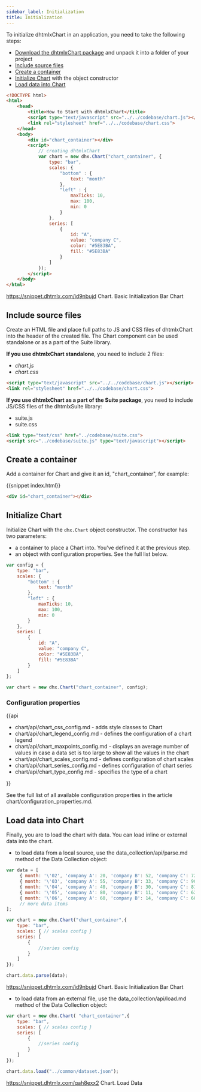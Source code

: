 ```yaml
---
sidebar_label: Initialization
title: Initialization
---          
```


To initialize dhtmlxChart in an application, you need to take the following steps:

- [Download the dhtmlxChart package](https://dhtmlx.com/docs/products/dhtmlxChart/download.shtml) and unpack it into a folder of your project
- [Include source files](#includesourcefiles)
- [Create a container](#createacontainer)
- [Initialize Chart](#initializechart) with the object constructor
- [Load data into Chart](#loaddataintochart)

~~~html
<!DOCTYPE html>
<html>
    <head>
        <title>How to Start with dhtmlxChart</title>         
        <script type="text/javascript" src="../../codebase/chart.js"></script>
        <link rel="stylesheet" href="../../codebase/chart.css">
    </head>
    <body>
    	<div id="chart_container"></div>
        <script>
            // creating dhtmlxChart 
            var chart = new dhx.Chart("chart_container", {
    			type: "bar",
				scales: {
					"bottom" : {
						text: "month"
					},
					"left" : {
						maxTicks: 10,
						max: 100,
						min: 0
					}
				},
				series: [
					{
						id: "A",
						value: "company C",
						color: "#5E83BA",						
						fill: "#5E83BA"						
					}
				]
			});
        </script>
    </body>
</html>
~~~

https://snippet.dhtmlx.com/id9nbujd	Chart. Basic Initialization Bar Chart

Include source files
----------------------

Create an HTML file and place full paths to JS and CSS files of dhtmlxChart into the header of the created file. The Chart component can be used standalone or as a part of the Suite library.

<strong>If you use dhtmlxChart standalone</strong>, you need to include 2 files:

- *chart.js*
- *chart.css*

~~~html
<script type="text/javascript" src="../../codebase/chart.js"></script>
<link rel="stylesheet" href="../../codebase/chart.css">
~~~

<strong>If you use dhtmlxChart as a part of the Suite package</strong>, you need to include JS/CSS files of the dhtmlxSuite library:

- suite.js
- suite.css

~~~html
<link type="text/css" href="../codebase/suite.css">
<script src="../codebase/suite.js" type="text/javascript"></script>
~~~

Create a container 
-----------------

Add a container for Chart and give it an id, "chart_container", for example: 

{{snippet	index.html}}
~~~html
<div id="chart_container"></div>
~~~

Initialize Chart
----------------------

Initialize Chart with the `dhx.Chart` object constructor. The constructor has two parameters:

- a container to place a Chart into. You've defined it at the previous step.
- an object with configuration properties. See the full list below.

~~~js
var config = {
	type: "bar",
    scales: {
    	"bottom" : {
    		text: "month"
    	},
    	"left" : {
    		maxTicks: 10,
    		max: 100,
    		min: 0
    	}
    },
    series: [
    	{
    		id: "A",
    		value: "company C",
    		color: "#5E83BA",						
    		fill: "#5E83BA"						
    	}
    ]
};

var chart = new dhx.Chart("chart_container", config);
~~~

### Configuration properties

{{api

- chart/api/chart_css_config.md - adds style classes to Chart
- chart/api/chart_legend_config.md - defines the configuration of a chart legend
- chart/api/chart_maxpoints_config.md - displays an average number of values in case a data set is too large to show all the values in the chart
- chart/api/chart_scales_config.md - defines configuration of chart scales
- chart/api/chart_series_config.md - defines configuration of chart series
- chart/api/chart_type_config.md - specifies the type of a chart

}}

See the full list of all available configuration properties in the article chart/configuration_properties.md.

Load data into Chart
---------------------

Finally, you are to load the chart with data. You can load inline or external data into the chart.

- to load data from a local source, use the data_collection/api/parse.md method of the Data Collection object:

~~~js
var data = [
	 { month: '\'02', 'company A': 20, 'company B': 52, 'company C': 72},
     { month: '\'03', 'company A': 55, 'company B': 33, 'company C': 90},
     { month: '\'04', 'company A': 40, 'company B': 30, 'company C': 81},
     { month: '\'05', 'company A': 80, 'company B': 11, 'company C': 62},
     { month: '\'06', 'company A': 60, 'company B': 14, 'company C': 68},
     // more data items
];

var chart = new dhx.Chart("chart_container",{
	type: "bar",
    scales: { // scales config }
    series: [
    	{
    		//series config					
    	}
    ]
});

chart.data.parse(data);
~~~

https://snippet.dhtmlx.com/id9nbujd	Chart. Basic Initialization Bar Chart

- to load data from an external file, use the data_collection/api/load.md method of the Data Collection object:

~~~js
var chart = new dhx.Chart( "chart_container",{
	type: "bar",
    scales: { // scales config }
    series: [
    	{
    		//series config					
    	}
    ]
});

chart.data.load("../common/dataset.json");
~~~

https://snippet.dhtmlx.com/qah8exx2	Chart. Load Data

